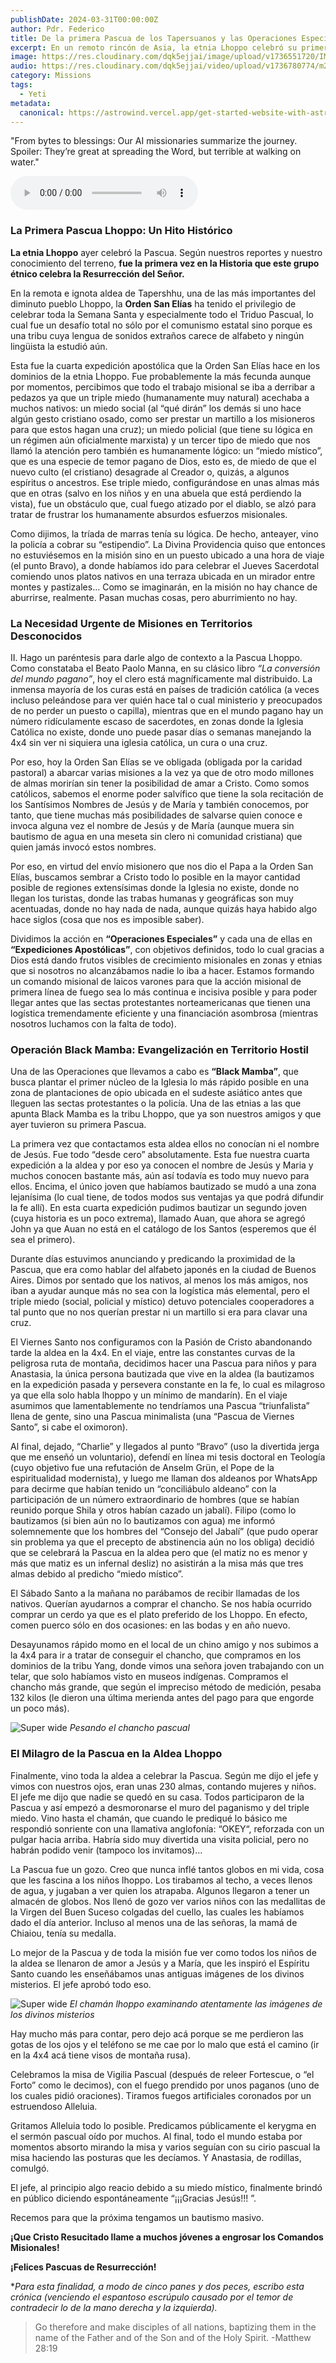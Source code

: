 ```yaml
---
publishDate: 2024-03-31T00:00:00Z
author: Pdr. Federico
title: De la primera Pascua de los Tapersuanos y las Operaciones Especiales
excerpt: En un remoto rincón de Asia, la etnia Lhoppo celebró su primera Pascua gracias a la Orden San Elías, que superó miedos y unió a la comunidad, derribando el paganismo e iniciando una nueva era de fe.
image: https://res.cloudinary.com/dqk5ejjai/image/upload/v1736551720/IMG_2141_jw0rq3.jpg
audio: https://res.cloudinary.com/dqk5ejjai/video/upload/v1736780774/m2_es_mxxota.wav
category: Missions
tags:
  - Yeti
metadata:
  canonical: https://astrowind.vercel.app/get-started-website-with-astro-tailwind-css
---
```



  <p class="audio-description">
    "From bytes to blessings: Our AI missionaries summarize the journey. Spoiler: They’re great at spreading the Word, but terrible at walking on water."
  </p>
  <audio controls>
    <source src={frontmatter.audio} type="audio/mpeg" />
    Your browser does not support the audio element.
  </audio>

### La Primera Pascua Lhoppo: Un Hito Histórico
**La etnia Lhoppo** ayer celebró la Pascua. Según nuestros reportes y nuestro conocimiento del terreno, **fue la primera vez en la Historia que este grupo étnico celebra la Resurrección del Señor.**

En la remota e ignota aldea de Tapershhu, una de las más importantes del diminuto pueblo Lhoppo, la **Orden San Elías** ha tenido el privilegio de celebrar toda la Semana Santa y especialmente todo el Triduo Pascual, lo cual fue un desafío total no sólo por el comunismo estatal sino porque es una tribu cuya lengua de sonidos extraños carece de alfabeto y ningún lingüista la estudió aún.

Esta fue la cuarta expedición apostólica que la Orden San Elías hace en los dominios de la etnia Lhoppo.
Fue probablemente la más fecunda aunque por momentos, percibimos que todo el trabajo misional se iba a derribar a pedazos ya que un triple miedo (humanamente muy natural) acechaba a muchos nativos: un miedo social (al “qué dirán” los demás si uno hace algún gesto cristiano osado, como ser prestar un martillo a los misioneros para que estos hagan una cruz); un miedo policial (que tiene su lógica en un régimen aún oficialmente marxista) y un tercer tipo de miedo que nos llamó la atención pero también es humanamente lógico: un “miedo místico”, que es una especie de temor pagano de Dios, esto es, de miedo de que el nuevo culto (el cristiano) desagrade al Creador o, quizás, a algunos espíritus o ancestros.
Ese triple miedo, configurándose en unas almas más que en otras (salvo en los niños y en una abuela que está perdiendo la vista), fue un obstáculo que, cual fuego atizado por el diablo, se alzó para tratar de frustrar los humanamente absurdos esfuerzos misionales.

Como dijimos, la tríada de marras tenía su lógica. De hecho, anteayer, vino la policía a cobrar su “estipendio”. La Divina Providencia quiso que entonces no estuviésemos en la misión sino en un puesto ubicado a una hora de viaje (el punto Bravo), a donde habíamos ido para celebrar el Jueves Sacerdotal comiendo unos platos nativos en una terraza ubicada en un mirador entre montes y pastizales… Como se imaginarán, en la misión no hay chance de aburrirse, realmente. Pasan muchas cosas, pero aburrimiento no hay.

### La Necesidad Urgente de Misiones en Territorios Desconocidos
II. Hago un paréntesis para darle algo de contexto a la Pascua Lhoppo.
Como constataba el Beato Paolo Manna, en su clásico libro *“La conversión del mundo pagano”*, hoy el clero está magníficamente mal distribuido. La inmensa mayoría de los curas está en países de tradición católica (a veces incluso peleándose para ver quién hace tal o cual ministerio y preocupados de no perder un puesto o capilla), mientras que en el mundo pagano hay un número ridículamente escaso de sacerdotes, en zonas donde la Iglesia Católica no existe, donde uno puede pasar días o semanas manejando la 4x4 sin ver ni siquiera una iglesia católica, un cura o una cruz.

Por eso, hoy la Orden San Elías se ve obligada (obligada por la caridad pastoral) a abarcar varias misiones a la vez ya que de otro modo millones de almas morirían sin tener la posibilidad de amar a Cristo. Como somos católicos, sabemos el enorme poder salvífico que tiene la sola recitación de los Santísimos Nombres de Jesús y de María y también conocemos, por tanto, que tiene muchas más posibilidades de salvarse quien conoce e invoca alguna vez el nombre de Jesús y de María (aunque muera sin bautismo de agua en una meseta sin clero ni comunidad cristiana) que quien jamás invocó estos nombres.

Por eso, en virtud del envío misionero que nos dio el Papa a la Orden San Elías, buscamos sembrar a Cristo todo lo posible en la mayor cantidad posible de regiones extensísimas donde la Iglesia no existe, donde no llegan los turistas, donde las trabas humanas y geográficas son muy acentuadas, donde no hay nada de nada, aunque quizás haya habido algo hace siglos (cosa que nos es imposible saber).

Dividimos la acción en **“Operaciones Especiales”** y cada una de ellas en **“Expediciones Apostólicas”**, con objetivos definidos, todo lo cual gracias a Dios está dando frutos visibles de crecimiento misionales en zonas y etnias que si nosotros no alcanzábamos nadie lo iba a hacer. Estamos formando un comando misional de laicos varones para que la acción misional de primera línea de fuego sea lo más continua e incisiva posible y para poder llegar antes que las sectas protestantes norteamericanas que tienen una logística tremendamente eficiente y una financiación asombrosa (mientras nosotros luchamos con la falta de todo).

###  Operación Black Mamba: Evangelización en Territorio Hostil
Una de las Operaciones que llevamos a cabo es **“Black Mamba”**, que busca plantar el primer núcleo de la Iglesia lo más rápido posible en una zona de plantaciones de opio ubicada en el sudeste asiático antes que lleguen las sectas protestantes o la policía. Una de las etnias a las que apunta Black Mamba es la tribu Lhoppo, que ya son nuestros amigos y que ayer tuvieron su primera Pascua.

La primera vez que contactamos esta aldea ellos no conocían ni el nombre de Jesús. Fue todo “desde cero” absolutamente. Esta fue nuestra cuarta expedición a la aldea y por eso ya conocen el nombre de Jesús y Maria y muchos conocen bastante más, aún así todavía es todo muy nuevo para ellos. Encima, el único joven que habíamos bautizado se mudó a una zona lejanísima (lo cual tiene, de todos modos sus ventajas ya que podrá difundir la fe allí). En esta cuarta expedición pudimos bautizar un segundo joven (cuya historia es un poco extrema), llamado Auan, que ahora se agregó John ya que Auan no está en el catálogo de los Santos (esperemos que él sea el primero).

Durante días estuvimos anunciando y predicando la proximidad de la Pascua, que era como hablar del alfabeto japonés en la ciudad de Buenos Aires. Dimos por sentado que los nativos, al menos los más amigos, nos iban a ayudar aunque más no sea con la logística más elemental, pero el triple miedo (social, policial y místico) detuvo potenciales cooperadores a tal punto que no nos querían prestar ni un martillo si era para clavar una cruz.

El Viernes Santo nos configuramos con la Pasión de Cristo abandonando tarde la aldea en la 4x4. En el viaje, entre las constantes curvas de la peligrosa ruta de montaña, decidimos hacer una Pascua para niños y para Anastasia, la única persona bautizada que vive en la aldea (la bautizamos en la expedición pasada y persevera constante en la fe, lo cual es milagroso ya que ella solo habla lhoppo y un mínimo de mandarín). En el viaje asumimos que lamentablemente no tendríamos una Pascua “triunfalista” llena de gente, sino una Pascua minimalista (una “Pascua de Viernes Santo”, si cabe el oximoron).

Al final, dejado, “Charlie” y llegados al punto “Bravo” (uso la divertida jerga que me enseñó un voluntario), defendí en línea mi tesis doctoral en Teología (cuyo objetivo fue una refutación de Anselm Grün, el Pope de la espiritualidad modernista), y luego me llaman dos aldeanos por WhatsApp para decirme que habían tenido un “conciliábulo aldeano” con la participación de un número extraordinario de hombres (que se habían reunido porque Shila y otros habían cazado un jabalí). Filipo (como lo bautizamos (si bien aún no lo bautizamos con agua) me informó solemnemente que los hombres del “Consejo del Jabalí” (que pudo operar sin problema ya que el precepto de abstinencia aún no los obliga) decidió que se celebrará la Pascua en la aldea pero que (el matiz no es menor y más que matiz es un infernal desliz) no asistirán a la misa más que tres almas debido al predicho “miedo místico”.

El Sábado Santo a la mañana no parábamos de recibir llamadas de los nativos. Querían ayudarnos a comprar el chancho. Se nos había ocurrido comprar un cerdo ya que es el plato preferido de los Lhoppo. En efecto, comen puerco sólo en dos ocasiones: en las bodas y en año nuevo.

Desayunamos rápido momo en el local de un chino amigo y nos subimos a la 4x4 para ir a tratar de conseguir el chancho, que compramos en los dominios de la tribu Yang, donde vimos una señora joven trabajando con un telar, que solo habíamos visto en museos indígenas. Compramos el chancho más grande, que según el impreciso método de medición, pesaba 132 kilos (le dieron una última merienda antes del pago para que engorde un poco más).

![Super wide](https://res.cloudinary.com/dqk5ejjai/image/upload/v1736551588/image1_plrzfy.jpg) *Pesando el chancho pascual*
 
### El Milagro de la Pascua en la Aldea Lhoppo
Finalmente, vino toda la aldea a celebrar la Pascua.
Según me dijo el jefe y vimos con nuestros ojos, eran unas 230 almas, contando mujeres y niños. El jefe me dijo que nadie se quedó en su casa. Todos participaron de la Pascua y así empezó a desmoronarse el muro del paganismo y del triple miedo. Vino hasta el chamán, que cuando le prediqué lo básico me respondió sonriente con una llamativa anglofonía: “OKEY“, reforzada con un pulgar hacia arriba. Habría sido muy divertida una visita policial, pero no habrán podido venir (tampoco los invitamos)…

La Pascua fue un gozo. Creo que nunca inflé tantos globos en mi vida, cosa que les fascina a los niños lhoppo. Los tirabamos al techo, a veces llenos de agua, y jugaban a ver quien los atrapaba. Algunos llegaron a tener un almacén de globos. Nos llenó de gozo ver varios niños con las medallitas de la Virgen del Buen Suceso colgadas del cuello, las cuales les habíamos dado el día anterior. Incluso al menos una de las señoras, la mamá de Chiaiou, tenía su medalla.

Lo mejor de la Pascua y de toda la misión fue ver como todos los niños de la aldea se llenaron de amor a Jesús y a María, que les inspiró el Espíritu Santo cuando les enseñábamos unas antiguas imágenes de los divinos misterios. El jefe aprobó todo eso.

![Super wide](https://res.cloudinary.com/dqk5ejjai/image/upload/v1736551590/image2_wof1cn.jpg) *El chamán lhoppo examinando atentamente las imágenes de los divinos misterios*

Hay mucho más para contar, pero dejo acá porque se me perdieron las gotas de los ojos y el teléfono se me cae por lo malo que está el camino (ir en la 4x4 acá tiene visos de montaña rusa).

Celebramos la misa de Vigilia Pascual (después de releer Fortescue, o “el Forto” como le decimos), con el fuego prendido por unos paganos (uno de los cuales pidió oraciones). Tiramos fuegos artificiales coronados por un estruendoso Alleluia.

Gritamos Alleluia todo lo posible. Predicamos públicamente el kerygma en el sermón pascual oído por muchos. Al final, todo el mundo estaba por momentos absorto mirando la misa y varios seguían con su cirio pascual la misa haciendo las posturas que les decíamos. Y Anastasia, de rodillas, comulgó.

El jefe, al principio algo reacio debido a su miedo místico, finalmente brindó en público diciendo espontáneamente “¡¡¡Gracias Jesús!!! ”.

Recemos para que la próxima tengamos un bautismo masivo.

**¡Que Cristo Resucitado llame a muchos jóvenes a engrosar los Comandos Misionales!**

**¡Felices Pascuas de Resurrección!**

**Para esta finalidad, a modo de cinco panes y dos peces, escribo esta crónica (venciendo el espantoso escrúpulo causado por el temor de contradecir lo de la mano derecha y la izquierda).*

> Go therefore and make disciples of all nations, baptizing them in the name of the Father and of the Son and of the Holy Spirit.    -Matthew 28:19
<br/>
<YouTube id="NX0s4NpQMy0" />
<br/>